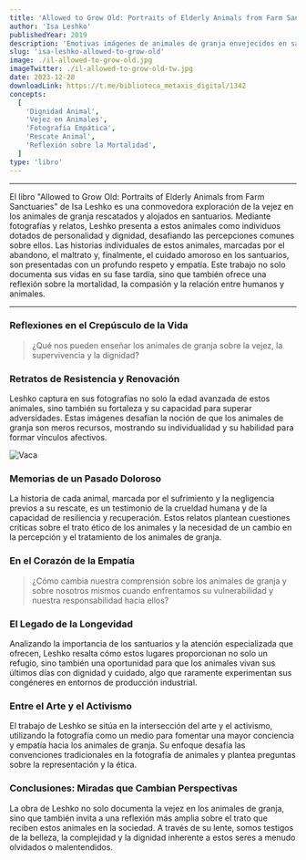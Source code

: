 ```yaml
---
title: 'Allowed to Grow Old: Portraits of Elderly Animals from Farm Sanctuaries'
author: 'Isa Leshko'
publishedYear: 2019
description: 'Emotivas imágenes de animales de granja envejecidos en santuarios, desafiando percepciones y fomentando empatía. Una reflexión única sobre la vejez y la dignidad.'
slug: 'isa-leshko-allowed-to-grow-old'
image: ./il-allowed-to-grow-old.jpg
imageTwitter: ./il-allowed-to-grow-old-tw.jpg
date: 2023-12-28
downloadLink: https://t.me/biblioteca_metaxis_digital/1342
concepts:
  [
    'Dignidad Animal',
    'Vejez en Animales',
    'Fotografía Empática',
    'Rescate Animal',
    'Reflexión sobre la Mortalidad',
  ]
type: 'libro'
---
```


---

El libro "Allowed to Grow Old: Portraits of Elderly Animals from Farm Sanctuaries" de Isa Leshko es una conmovedora exploración de la vejez en los animales de granja rescatados y alojados en santuarios. Mediante fotografías y relatos, Leshko presenta a estos animales como individuos dotados de personalidad y dignidad, desafiando las percepciones comunes sobre ellos. Las historias individuales de estos animales, marcadas por el abandono, el maltrato y, finalmente, el cuidado amoroso en los santuarios, son presentadas con un profundo respeto y empatía. Este trabajo no solo documenta sus vidas en su fase tardía, sino que también ofrece una reflexión sobre la mortalidad, la compasión y la relación entre humanos y animales.

---

### Reflexiones en el Crepúsculo de la Vida

> ¿Qué nos pueden enseñar los animales de granja sobre la vejez, la supervivencia y la dignidad?

### Retratos de Resistencia y Renovación

Leshko captura en sus fotografías no solo la edad avanzada de estos animales, sino también su fortaleza y su capacidad para superar adversidades. Estas imágenes desafían la noción de que los animales de granja son meros recursos, mostrando su individualidad y su habilidad para formar vínculos afectivos.

![Vaca](./vaca.jpg)

### Memorias de un Pasado Doloroso

La historia de cada animal, marcada por el sufrimiento y la negligencia previos a su rescate, es un testimonio de la crueldad humana y de la capacidad de resiliencia y recuperación. Estos relatos plantean cuestiones críticas sobre el trato ético de los animales y la necesidad de un cambio en la percepción y el tratamiento de los animales de granja.

### En el Corazón de la Empatía

> ¿Cómo cambia nuestra comprensión sobre los animales de granja y sobre nosotros mismos cuando enfrentamos su vulnerabilidad y nuestra responsabilidad hacia ellos?

### El Legado de la Longevidad

Analizando la importancia de los santuarios y la atención especializada que ofrecen, Leshko resalta cómo estos lugares proporcionan no solo un refugio, sino también una oportunidad para que los animales vivan sus últimos días con dignidad y cuidado, algo que raramente experimentan sus congéneres en entornos de producción industrial.

### Entre el Arte y el Activismo

El trabajo de Leshko se sitúa en la intersección del arte y el activismo, utilizando la fotografía como un medio para fomentar una mayor conciencia y empatía hacia los animales de granja. Su enfoque desafía las convenciones tradicionales en la fotografía de animales y plantea preguntas sobre la representación y la ética.

### Conclusiones: Miradas que Cambian Perspectivas

La obra de Leshko no solo documenta la vejez en los animales de granja, sino que también invita a una reflexión más amplia sobre el trato que reciben estos animales en la sociedad. A través de su lente, somos testigos de la belleza, la complejidad y la dignidad inherente a estos seres a menudo olvidados o malentendidos.
